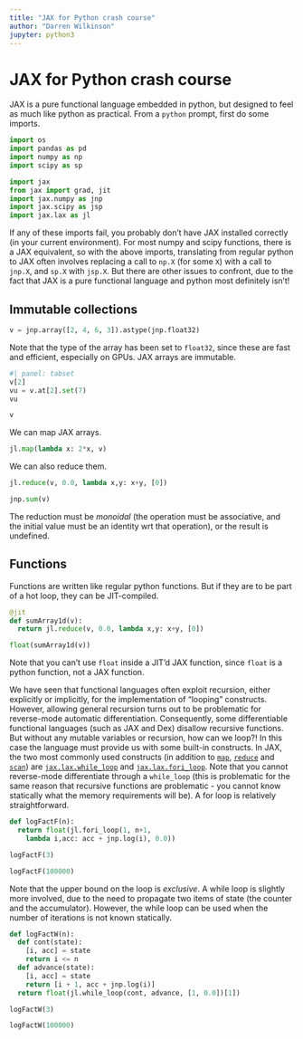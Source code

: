 ```yaml
---
title: "JAX for Python crash course"
author: "Darren Wilkinson"
jupyter: python3
---
```


# JAX for Python crash course

JAX is a pure functional language embedded in python, but designed to feel as much like python as practical. From a `python` prompt, first do some imports.
```python
import os
import pandas as pd
import numpy as np
import scipy as sp

import jax
from jax import grad, jit
import jax.numpy as jnp
import jax.scipy as jsp
import jax.lax as jl
```
If any of these imports fail, you probably don't have JAX installed correctly (in your current environment). For most numpy and scipy functions, there is a JAX equivalent, so with the above imports, translating from regular python to JAX often involves replacing a call to `np.X` (for some `X`) with a call to `jnp.X`, and `sp.X` with `jsp.X`. But there are other issues to confront, due to the fact that JAX is a pure functional language and python most definitely isn't!

## Immutable collections

```python
v = jnp.array([2, 4, 6, 3]).astype(jnp.float32)
```
Note that the type of the array has been set to `float32`, since these are fast and efficient, especially on GPUs. JAX arrays are immutable.
```python
#| panel: tabset
v[2]
vu = v.at[2].set(7)
vu
```
```python
v
```
We can map JAX arrays.
```python
jl.map(lambda x: 2*x, v)
```
We can also reduce them.
```python
jl.reduce(v, 0.0, lambda x,y: x+y, [0])
```
```python
jnp.sum(v)
```
The reduction must be *monoidal* (the operation must be associative, and the initial value must be an identity wrt that operation), or the result is undefined.

## Functions

Functions are written like regular python functions. But if they are to be part of a hot loop, they can be JIT-compiled.
```python
@jit
def sumArray1d(v):
  return jl.reduce(v, 0.0, lambda x,y: x+y, [0])

float(sumArray1d(v))
```
Note that you can't use `float` inside a JIT'd JAX function, since `float` is a python function, not a JAX function.

We have seen that functional languages often exploit recursion, either explicitly or implicitly, for the implementation of "looping" constructs. However, allowing general recursion turns out to be problematic for reverse-mode automatic differentiation. Consequently, some differentiable functional languages (such as JAX and Dex) disallow recursive functions. But without any mutable variables or recursion, how can we loop?! In this case the language must provide us with some built-in constructs. In JAX, the two most commonly used constructs (in addition to [`map`](https://jax.readthedocs.io/en/latest/_autosummary/jax.lax.map.html), [`reduce`](https://jax.readthedocs.io/en/latest/_autosummary/jax.lax.reduce.html) and [`scan`](https://jax.readthedocs.io/en/latest/_autosummary/jax.lax.scan.html)) are [`jax.lax.while_loop`](https://jax.readthedocs.io/en/latest/_autosummary/jax.lax.while_loop.html) and [`jax.lax.fori_loop`](https://jax.readthedocs.io/en/latest/_autosummary/jax.lax.fori_loop.html). Note that you cannot reverse-mode differentiate through a `while_loop` (this is problematic for the same reason that recursive functions are problematic - you cannot know statically what the memory requirements will be). A for loop is relatively straightforward.

```python
def logFactF(n):
  return float(jl.fori_loop(1, n+1,
    lambda i,acc: acc + jnp.log(i), 0.0))

logFactF(3)
```
```python
logFactF(100000)
```
Note that the upper bound on the loop is *exclusive*. A while loop is slightly more involved, due to the need to propagate two items of state (the counter and the accumulator). However, the while loop can be used when the number of iterations is not known statically.
```python
def logFactW(n):
  def cont(state):
    [i, acc] = state
    return i <= n
  def advance(state):
    [i, acc] = state
    return [i + 1, acc + jnp.log(i)]
  return float(jl.while_loop(cont, advance, [1, 0.0])[1])

logFactW(3)
```
```python
logFactW(100000)
```
